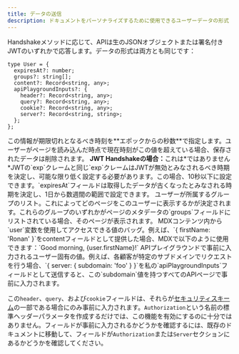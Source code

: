 ```yaml
---
title: データの送信
description: ドキュメントをパーソナライズするために使用できるユーザーデータの形式
---
```


Handshakeメソッドに応じて、APIは生のJSONオブジェクトまたは署名付きJWTのいずれかで応答します。データの形式は両方とも同じです：

```tsx
type User = {
  expiresAt?: number;
  groups?: string[];
  content?: Record<string, any>;
  apiPlaygroundInputs?: {
    header?: Record<string, any>;
    query?: Record<string, any>;
    cookie?: Record<string, any>;
    server?: Record<string, string>;
  };
};
```

<ParamField path="expiresAt" type="number">
  この情報が期限切れとなるべき時刻を**エポックからの秒数**で指定します。ユーザーがページを読み込んだ時点で現在時刻がこの値を超えている場合、保存されたデータは削除されます。
  <Warning><b>JWT Handshakeの場合：</b>これは*ではありません*JWTの`exp`クレームと同じ`exp`クレームはJWTが無効とみなされるべき時期を決定し、可能な限り低く設定する必要があります。この場合、10秒以下に設定できます。`expiresAt`フィールドは取得したデータが古くなったとみなされる時期を決定し、1日から数週間の範囲で設定できます。</Warning>
</ParamField>

<ParamField path="groups" type="string[]">
  ユーザーが所属するグループのリスト。これによってどのページをこのユーザーに表示するかが決定されます。これらのグループのいずれかがページのメタデータの`groups`フィールドにリストされている場合、そのページが表示されます。
</ParamField>

<ParamField path="content" type="object">
  MDXコンテンツ内から`user`変数を使用してアクセスできる値のバッグ。例えば、`{ firstName: 'Ronan' }`をcontentフィールドとして提供した場合、MDXで以下のように使用できます：`Good morning, {user.firstName}!`
</ParamField>

<ParamField path="apiPlaygroundInputs" type="object">
  APIプレイグラウンドで事前に入力されるユーザー固有の値。例えば、各顧客が特定のサブドメインでリクエストを行う場合、`{ server: { subdomain: 'foo' } }`を私の`apiPlaygroundInputs`フィールドとして送信すると、この`subdomain`値を持つすべてのAPIページで事前に入力されます。

  <Note>この`header`、`query`、および`cookie`フィールドは、それらが[セキュリティスキーム](https://swagger.io/docs/specification/authentication/)の一部である場合にのみ事前に入力されます。`Authorization`という名前の標準ヘッダーパラメータを作成するだけでは、この機能を有効にするのに十分ではありません。フィールドが事前に入力されるかどうかを確認するには、既存のドキュメントに移動して、フィールドが`Authorization`または`Server`セクションにあるかどうかを確認してください。</Note>
</ParamField>
